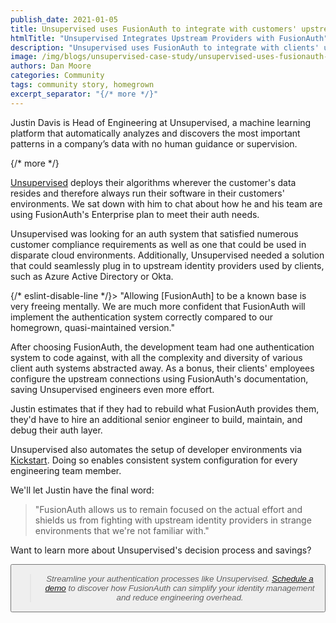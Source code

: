 ```yaml
---
publish_date: 2021-01-05 
title: Unsupervised uses FusionAuth to integrate with customers' upstream providers
htmlTitle: "Unsupervised Integrates Upstream Providers with FusionAuth"
description: "Unsupervised uses FusionAuth to integrate with clients' upstream identity providers, reducing development overhead and simplifying authentication workflows."
image: /img/blogs/unsupervised-case-study/unsupervised-uses-fusionauth-to-integrate-with-customers-upstream-providers-header-image.png
authors: Dan Moore
categories: Community
tags: community story, homegrown
excerpt_separator: "{/* more */}"
---
```


Justin Davis is Head of Engineering at Unsupervised, a machine learning platform that automatically analyzes and discovers the most important patterns in a company’s data with no human guidance or supervision. 

{/* more */}

[Unsupervised](https://unsupervised.com/) deploys their algorithms wherever the customer's data resides and therefore always run their software in their customers' environments. We sat down with him to chat about how he and his team are using FusionAuth's Enterprise plan to meet their auth needs.

Unsupervised was looking for an auth system that satisfied numerous customer compliance requirements as well as one that could be used in disparate cloud environments. Additionally, Unsupervised needed a solution that could seamlessly plug in to upstream identity providers used by clients, such as Azure Active Directory or Okta. 

{/* eslint-disable-line */}> "Allowing [FusionAuth] to be a known base is very freeing mentally. We are much more confident that FusionAuth will implement the authentication system correctly compared to our homegrown, quasi-maintained version."

After choosing FusionAuth, the development team had one authentication system to code against, with all the complexity and diversity of various client auth systems abstracted away. As a bonus, their clients' employees configure the upstream connections using FusionAuth's documentation, saving Unsupervised engineers even more effort.

Justin estimates that if they had to rebuild what FusionAuth provides them, they'd have to hire an additional senior engineer to build, maintain, and debug their auth layer. 

Unsupervised also automates the setup of developer environments via [Kickstart](/docs/get-started/download-and-install/development/kickstart). Doing so enables consistent system configuration for every engineering team member. 

We'll let Justin have the final word:

> "FusionAuth allows us to remain focused on the actual effort and shields us from fighting with upstream identity providers in strange environments that we're not familiar with."

Want to learn more about Unsupervised's decision process and savings? 

<Button href="/resources/unsupervised-case-study.pdf" label="READ THE CASE STUDY" />

> _Streamline your authentication processes like Unsupervised. [Schedule a demo](/contact) to discover how FusionAuth can simplify your identity management and reduce engineering overhead._
